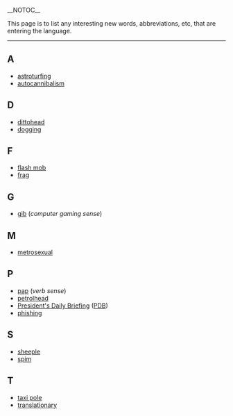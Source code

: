 __NOTOC__

This page is to list any interesting new words, abbreviations, etc, that are entering the language.

----
==A==
*[[astroturfing]]
*[[autocannibalism]]

==D==
*[[dittohead]]
*[[dogging]]

==F==
*[[flash mob]]
*[[frag]]

==G==
*[[gib]] (''computer gaming sense'')

==M==
*[[metrosexual]]

==P==
*[[pap]] (''verb sense'')
*[[petrolhead]]
*[[President's Daily Briefing]] ([[PDB]])
*[[phishing]]

==S==
*[[sheeple]]
*[[spim]]

==T==
*[[taxi pole]]
*[[translationary]]